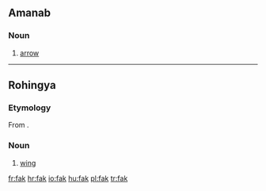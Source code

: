==Amanab==

===Noun===
{{infl|amn|noun}}

# [[arrow]]

----

==Rohingya==

===Etymology===
From {{etyl|bn|rhg}}.

===Noun===
{{infl|rhg|noun}}

# [[wing]]

[[fr:fak]]
[[hr:fak]]
[[io:fak]]
[[hu:fak]]
[[pl:fak]]
[[tr:fak]]
